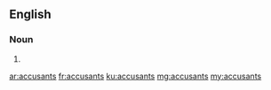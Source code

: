 ==English==

===Noun===
{{head|en|plural}}

# {{plural of|accusant|lang=en|nocat=1}}

[[ar:accusants]]
[[fr:accusants]]
[[ku:accusants]]
[[mg:accusants]]
[[my:accusants]]